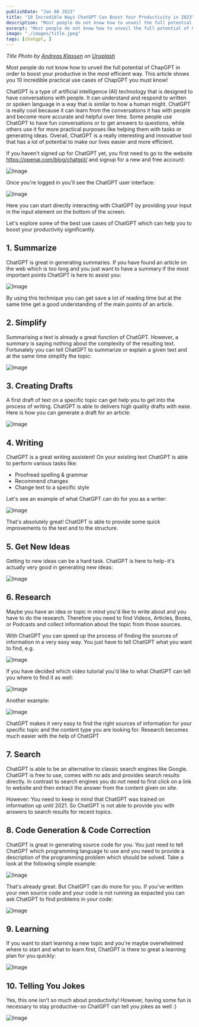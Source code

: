 ```yaml
---
publishDate: "Jan 08 2023"
title: "10 Incredible Ways ChatGPT Can Boost Your Productivity in 2023"
description: "Most people do not know how to unveil the full potential of ChapGPT in order to boost your productive in the most efficient way. This article shows you 10 incredible practical use cases of ChapGPT you must know!"
excerpt: "Most people do not know how to unveil the full potential of ChapGPT in order to boost your productive in the most efficient way. This article shows you 10 incredible practical use cases of ChapGPT you must know!"
image: "./images/title.jpeg"
tags: [chatgpt, ]
---
```


*Title Photo by [Andreas Klassen](https://medium.com/r/?url=https%3A%2F%2Funsplash.com%2F%40schmaendels%3Futm_source%3Dmedium%26utm_medium%3Dreferral) on [Unsplash](https://medium.com/r/?url=https%3A%2F%2Funsplash.com%3Futm_source%3Dmedium%26utm_medium%3Dreferral)*

Most people do not know how to unveil the full potential of ChapGPT in order to boost your productive in the most efficient way. This article shows you 10 incredible practical use cases of ChapGPT you must know!

ChatGPT is a type of artificial intelligence (AI) technology that is designed to have conversations with people. It can understand and respond to written or spoken language in a way that is similar to how a human might. ChatGPT is really cool because it can learn from the conversations it has with people and become more accurate and helpful over time. Some people use ChatGPT to have fun conversations or to get answers to questions, while others use it for more practical purposes like helping them with tasks or generating ideas. Overall, ChatGPT is a really interesting and innovative tool that has a lot of potential to make our lives easier and more efficient.

If you haven't signed up for ChatGPT yet, you first need to go to the website https://openai.com/blog/chatgpt/ and signup for a new and free account:

![Image](images/10.png)

Once you're logged in you'll see the ChatGPT user interface:

![Image](images/20.png)

Here you can start directly interacting with ChatGPT by providing your input in the input element on the bottom of the screen.

Let's explore some of the best use cases of ChatGPT which can help you to boost your productivity significantly.

## 1. Summarize

ChatGPT is great in generating summaries. If you have found an article on the web which is too long and you just want to have a summary if the most important points ChatGPT is here to assist you:

![Image](images/30.png)

By using this technique you can get save a lot of reading time but at the same time get a good understanding of the main points of an article.

## 2. Simplify

Summarising a text is already a great function of ChatGPT. However, a summary is saying nothing about the complexity of the resulting text. Fortunately you can tell ChatGPT to summarize or explain a given text and at the same time simplify the topic:

![Image](images/40.png)

## 3. Creating Drafts

A first draft of text on a specific topic can get help you to get into the process of writing. ChatGPT is able to delivers high quality drafts with ease. Here is how you can generate a draft for an article:

![Image](images/50.png)

## 4. Writing

ChatGPT is a great writing assistent! On your existing text ChatGPT is able to perform various tasks like:

* Proofread spelling & grammar
* Recommend changes
* Change text to a specific style

Let's see an example of what ChatGPT can do for you as a writer:

![Image](images/60.png)

That's absolutely great! ChatGPT is able to provide some quick improvements to the text and to the structure.

## 5. Get New Ideas

Getting to new ideas can be a hard task. ChatGPT is here to help - it's actually very good in generating new ideas:

![Image](images/70.png)

## 6. Research

Maybe you have an idea or topic in mind you'd like to write about and you have to do the research. Therefore you need to find Videos, Articles, Books, or Podcasts and collect information about the topic from those sources.

With ChatGPT you can speed up the process of finding the sources of information in a very easy way. You just have to tell ChatGPT what you want to find, e.g.

![Image](images/80.png)

If you have decided which video tutorial you'd like to what ChatGPT can tell you where to find it as well:

![Image](images/90.png)

Another example:

![Image](images/100.png)

ChatGPT makes it very easy to find the right sources of information for your specific topic and the content type you are looking for. Research becomes much easier with the help of ChatGPT

## 7. Search

ChatGPT is able to be an alternative to classic search engines like Google. ChatGPT is free to use, comes with no ads and provides search results directly. In contrast to search engines you do not need to first click on a link to website and then extract the answer from the content given on site.

However: You need to keep in mind that ChatGPT was trained on information up until 2021. So ChatGPT is not able to provide you with answers to search results for recent topics.

## 8. Code Generation & Code Correction

ChatGPT is great in generating source code for you. You just need to tell ChatGPT which programming language to use and you need to provide a description of the programming problem which should be solved. Take a look at the following simple example:

![Image](images/110.png)

That's already great. But ChatGPT can do more for you. If you've written your own source code and your code is not running as expacted you can ask ChatGPT to find problems in your code:

![Image](images/120.png)

## 9. Learning

If you want to start learning a new topic and you're maybe overwhelmed where to start and what to learn first, ChatGPT is there to great a learning plan for you quickly:

![Image](images/130.png)

## 10. Telling You Jokes

Yes, this one isn't so much about productivity! However, having some fun is necessary to stay productive - so ChatGPT can tell you jokes as well :)

![Image](images/140.png)
